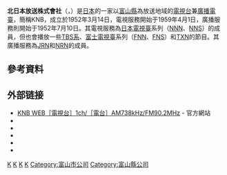 {{Infobox company 
| name = 北日本放送株式會社
| name_en = Kitanihon Broadcasting Co., Ltd.
| logo = Kitanihon Broadcasting logo 20150821.svg
| logo_size =
| logo_caption = 
| image = Kitanihon Broadcasting Main office.JPG
| image_size = 
| image_caption = 北日本放送總部
| type = [[股份公司|股份公司]]
| trading_name = KNB
| native_name = 北日本放送株式会社
| native_name_lang = ja
| traded_as = 
| local_code_name = JP
| local_code = 3230001000758
| abbreviated_name = 
| foundation   = 1952年3月14日
| location     = {{JPN}} 〒930-8585<br />[[富山縣|富山縣]][[富山市|富山市]]牛島町10番18號<ref name="gaiyo">{{cite web|url=https://www.knb.ne.jp/company/|script-title=ja:会社概要|accessdate=2020-08-25|publisher={{lang|ja|北日本放送}}|language=ja|deadurl=no|archive-date=2020-08-20|archive-url=https://web.archive.org/web/20200820071529/https://www.knb.ne.jp/company/}}</ref>
| zip_code     = 
| telephone_no = +81 76-432-5555
| founder = 
| key_people   = 代表取締役[[總經理|社長]]：瀧𦚰俊彥
| industry = 基於放送法的廣播電視業
| products = 
| assets = 連結：250億3,978萬4,000日圓<br />單獨：218億3,574萬日圓<br />（2021年3月底止）<ref name="IR">{{cite web|url=https://disclosure.edinet-fsa.go.jp/E01EW/download?1636356817287&uji.bean=ee.bean.parent.EECommonSearchBean&uji.verb=W0EZA104CXP001003Action&SESSIONKEY=1636356816993&s=S100LKH3|script-title=ja:有価証券報告書|accessdate=2021-11-08|publisher={{lang|ja|北日本放送}}|language=ja|deadurl=no|archive-date=2021-11-08|archive-url=https://web.archive.org/web/20211108073357/https://disclosure.edinet-fsa.go.jp/E01EW/download?1636356817287=&uji.bean=ee.bean.parent.EECommonSearchBean&uji.verb=W0EZA104CXP001003Action&SESSIONKEY=1636356816993&s=S100LKH3}}</ref>
| equity = 連結：217億4,348萬8,000日圓<br />單獨：190億8,247萬1,000日圓<br />（2021年3月底止）<ref name="IR"></ref>
| capital  = 2億3,000萬[[日圓|日圓]]（2020年3月底止）<ref name="gaiyo"></ref>
| revenue  = 連結：52億8,315萬6,000日圓<br />單獨：51億6,717萬9,000日圓<br />（2021年3月底止）<ref name="IR"></ref>
| operating_income   = 連結：5億5,645萬2,000日圓<br />單獨：3億3,034萬9,000日圓<br />（2021年3月底止）<ref name="IR"></ref>
| net_income         = 連結：3億8,404萬5,000日圓<br />單獨：2億4,733萬3,000日圓<br />（2021年3月底止）<ref name="IR"></ref>
| market_value       =
| num_employees      = 125人<ref name="IR"></ref>
| P/E ratio          =
| earnings per share =
| Net asset value    =
| accounting_period  = 每年3月31日
| major_shareholder = [[北陸電力|北陸電力]] 9.01%<br/>[[富山縣|富山縣]]政府 6.27%<br/>橫山哲夫 5.9%<ref name="IR"></ref>
| subsid = 
| homepage = {{url|https://www.knb.ne.jp/}}
| footnotes = 
| width = 325px
}}
{{廣播電台
| 電臺名稱         = 北日本放送<br/>{{lang|ja|北日本放送}}<br/>JOLR
| 英文名稱         = 
| 電臺圖片檔案     = 
| 電臺圖片尺寸     = 
| 電臺圖片名稱     = 
| 所屬國家         = {{JPN}}
| 總部所在         = 〒930-8585<br />[[富山縣|富山縣]][[富山市|富山市]]牛島町10番18號
| 播放地區         = [[富山縣|富山縣]]
| 開播日期         = 1952年7月1日
| 停播日期         = 
| 電臺口號         = 
| 主要语言         = [[日語|日語]]
| 擁有者           = 北日本放送株式會社
| 持股者           = 
| 前電臺名稱       = 
| 被取代名稱       = 
| 集團同類頻道     = 
| 重播服務頻道     = 
| 電臺官方網站     = https://www.knb.ne.jp/radio/
}}
{{頻道資訊
| 頻道名稱 = 北日本放送<br/>{{lang|ja|北日本放送}}<br/>JOLR-DTV
| 頻道圖片檔案 =  <!--上方已有，此略-->
| 頻道圖片尺寸 = 
| 頻道圖片名稱 = 
| 所屬國家 = {{JPN}}
| 總部所在 = {{JPN}} 〒930-8585<br />[[富山縣|富山縣]][[富山市|富山市]]牛島町10番18號
| 播放地區 = [[富山縣|富山縣]]
| 開播日期 = 1959年4月1日
| 停播日期 = 
| 頻道類別 = 數位電視
| 視頻格式 = '''數位電視'''<br/>識別訊號：JOLR-DTV
| 收視率 = 
| 收視率調查時間 = 
| 收視率資料來源 = 
| 頻道口號 = 
| 擁有者 = 北日本放送株式會社
| 持股者 = 
| 前頻道名稱 = 
| 被取代名稱 = 
| 集團其他頻道 = 
| 重播服務頻道 = 
| 頻道官方網站 = https://www.knb.ne.jp/tv/
| 備註 =
| 無線電視供應商01 = 觀眾自行接收（數位電視）
| 無線電視頻道數01 = 28頻道（富山）<br/>遙控器代表數字：1
|}}
'''北日本放送株式會社'''（{{jpn|j=北日本放送株式会社|hg=きたにほんほうそう|rm=Kitanihon Hōsō|f=y}}，{{lang-en|Kitanihon Broadcasting Co., Ltd.}}）是[[日本|日本]]的一家以[[富山縣|富山縣]]為放送地域的[[電視台|電視台]]兼[[廣播電臺|廣播電臺]]，簡稱KNB，成立於1952年3月14日，電視服務開始于1959年4月1日，廣播服務則開始于1952年7月10日。其電視服務為[[日本電視臺|日本電視臺]]系列（[[日本新聞網_(日本電視台)|NNN]]、[[日本電視網協議會|NNS]]）的成員，但也會播放一些[[TBS系|TBS系]]、[[富士電視臺|富士電視臺]]系列（[[富士新聞網|FNN]]、[[富士電視網|FNS]]）和[[TXN|TXN]]的節目。其廣播服務為[[JRN|JRN]]和[[NRN|NRN]]的成員。

== 參考資料 ==
{{reflist}}
== 外部链接 ==
{{commonscat|Kitanihon Broadcasting}}
* [https://www.knb.ne.jp/ KNB WEB［電視台］1ch/［電台］AM738kHz/FM90.2MHz] {{Wayback|url=https://www.knb.ne.jp/ |date=20220601005108 }} - 官方網站
* {{Twitter|knb_tv|KNB電視台（北日本放送）}}
* {{Twitter|knb_radio|KNB電台（北日本放送）}}
* {{Facebook|knbtvradio|KNB}}
* {{Instagram|knb_tv}}
* {{YouTube|c=UCX5d3AvqSXbnvvf12BTlgIA|KNB官方}}

{{NNN·NNS}}
{{JRN}}
{{NRN}}
{{火曜會}}
{{民間放送教育協會}}
{{Tv-hokuriku}}

[[Category:日本的電視台|K]]
[[Category:日本电台|K]]
[[Category:1952年開播的電台|K]]
[[Category:日本新聞網_(日本電視台)|K]]
[[Category:富山市公司|Category:富山市公司]]
[[Category:富山縣公司|Category:富山縣公司]]